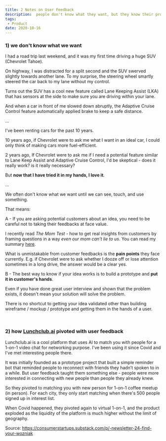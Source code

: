```yaml
---
title: 2 Notes on User Feedback
description:  people don't know what they want, but they know their problems
tags:
 - Product
date: 2020-10-16
---
```


### 1) we don't know what we want

I had a road trip last weekend, and it was my first time driving a huge SUV (Chevrolet Tahoe).

On highway, I was distracted for a split second and the SUV swerved slightly towards another lane. To my surprise, the steering wheel smartly steered the car back to my lane without my control.

Turns out the SUV has a cool new feature called Lane Keeping Assist (LKA) that has sensors at the side to make sure you are driving within your lane.

And when a car in front of me slowed down abruptly, the Adaptive Cruise Control feature automatically applied brake to keep a safe distance.

...

I've been renting cars for the past 10 years. 

10 years ago, if Chevrolet were to ask me what I want in an ideal car, I could only think of making cars more fuel-efficient.

2 years ago, If Chevrolet were to ask me if I need a potential feature similar to Lane Keep Assist and Adaptive Cruise Control, I'd be skeptical - does it really work? is it really necessary?

But **now that I have tried it in my hands, I love it**.

...

We often don't know what we want until we can see, touch, and use something.

That means:


A - If you are asking potential customers about an idea, you need to be careful not to taking their feedbacks at face value.

I recently read *The Mom Test* - how to get real insights from customers by framing questions in a way *even our mom can't lie to us*. You can read my summary <a href="https://www.linkedin.com/pulse/mom-test-yin-how-lew/">here</a>.

What is unmistakable from customer feedbacks is the **pain points** they face currently. E.g. if Chevrolet were to ask whether I dooze off or lose attention sometimes in a long drive, the answer would be a clear yes.  


B - The best way to know if your idea works is to build a prototype and **put it in customer's hands**.

Even if you have done great user interview and shown that the problem exists, it doesn't mean your solution will solve the problem.

There is no shortcut to getting your idea validated other than building wireframe / mockup / prototype and getting them in the hands of a user.


<br />

### 2) how <a href="https://lunchclub.com/?invite_code=bcfe6f">Lunchclub.ai</a> pivoted with user feedback

Lunchclub.ai is a cool platform that uses AI to match you with people for a 1-on-1 video chat for networking purpose. I've been using it since Covid and I've met interesting people there.

It was initially founded as a prototype project that built a simple reminder bot that reminded people to reconnect with friends they hadn’t spoken to in a while. But user feedback taught them something else - people were more interested in connecting with new people than people they already knew.

So they pivoted to matching you with new person for 1-on-1 coffee meetup (in person). For each city, they only start matching when there's 500 people signed up in interest list.

When Covid happened, they pivoted again to virtual 1-on-1, and the product exploded as the liquidity of the platform is much higher without the limit of geography.

Source:  https://consumerstartups.substack.com/p/-newsletter-24-find-your-wozniak



